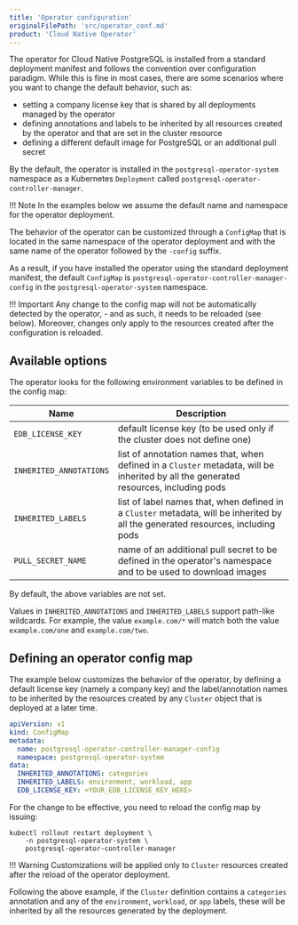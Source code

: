 ```yaml
---
title: 'Operator configuration'
originalFilePath: 'src/operator_conf.md'
product: 'Cloud Native Operator'
---
```


The operator for Cloud Native PostgreSQL is installed from a standard
deployment manifest and follows the convention over configuration paradigm.
While this is fine in most cases, there are some scenarios where you want
to change the default behavior, such as:

- setting a company license key that is shared by all deployments managed
  by the operator
- defining annotations and labels to be inherited by all resources created
  by the operator and that are set in the cluster resource
- defining a different default image for PostgreSQL or an additional pull secret

By the default, the operator is installed in the `postgresql-operator-system`
namespace as a Kubernetes `Deployment` called `postgresql-operator-controller-manager`.

!!! Note
    In the examples below we assume the default name and namespace for the operator deployment.

The behavior of the operator can be customized through a `ConfigMap` that
is located in the same namespace of the operator deployment and with the
same name of the operator followed by the `-config` suffix.

As a result, if you have installed the operator using the standard deployment
manifest, the default `ConfigMap` is `postgresql-operator-controller-manager-config`
in the `postgresql-operator-system` namespace.

!!! Important
    Any change to the config map will not be automatically detected by the operator,
    - and as such, it needs to be reloaded (see below). Moreover, changes only
    apply to the resources created after the configuration is reloaded.

## Available options

The operator looks for the following environment variables to be defined in the config map:

Name | Description
---- | -----------
`EDB_LICENSE_KEY` | default license key (to be used only if the cluster does not define one)
`INHERITED_ANNOTATIONS` | list of annotation names that, when defined in a `Cluster` metadata, will be inherited by all the generated resources, including pods
`INHERITED_LABELS` | list of label names that, when defined in a `Cluster` metadata, will be inherited by all the generated resources, including pods
`PULL_SECRET_NAME` | name of an additional pull secret to be defined in the operator's namespace and to be used to download images

By default, the above variables are not set.

Values in `INHERITED_ANNOTATIONS` and `INHERITED_LABELS` support path-like wildcards. For example, the value `example.com/*` will match
both the value `example.com/one` and `example.com/two`.

## Defining an operator config map

The example below customizes the behavior of the operator, by defining a
default license key (namely a company key) and the label/annotation names to be
inherited by the resources created by any `Cluster` object that is deployed
at a later time.

```yaml
apiVersion: v1
kind: ConfigMap
metadata:
  name: postgresql-operator-controller-manager-config
  namespace: postgresql-operator-system
data:
  INHERITED_ANNOTATIONS: categories
  INHERITED_LABELS: environment, workload, app
  EDB_LICENSE_KEY: <YOUR_EDB_LICENSE_KEY_HERE>
```

For the change to be effective, you need to reload the config map by issuing:

```shell
kubectl rollout restart deployment \
    -n postgresql-operator-system \
    postgresql-operator-controller-manager
```

!!! Warning
    Customizations will be applied only to `Cluster` resources created
    after the reload of the operator deployment. 

Following the above example, if the `Cluster` definition contains a `categories`
annotation and any of the `environment`, `workload`, or `app` labels, these will
be inherited by all the resources generated by the deployment.
